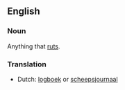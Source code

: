 ==English==
===Noun===
Anything that [[rut]]s. 

===Translation===
*Dutch: [[logboek]] or [[scheepsjournaal]]